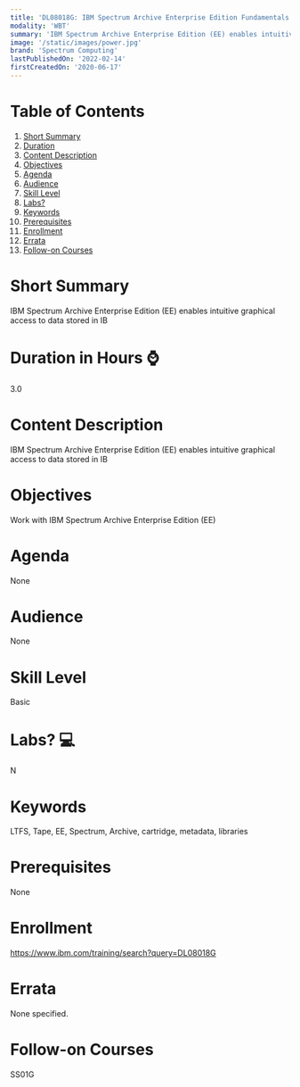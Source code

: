 ```yaml
---
title: 'DL08018G: IBM Spectrum Archive Enterprise Edition Fundamentals & Lab Access'
modality: 'WBT'
summary: 'IBM Spectrum Archive Enterprise Edition (EE) enables intuitive graphical access to data stored in IB'
image: '/static/images/power.jpg'
brand: 'Spectrum Computing'
lastPublishedOn: '2022-02-14'
firstCreatedOn: '2020-06-17'
---
```

# Table of Contents
1.  [Short Summary](#short-summary)
2.  [Duration](#duration-in-hours-)
3.  [Content Description](#content-description)
4.  [Objectives](#objectives)
5.  [Agenda](#agenda)
6.  [Audience](#audience)
7.  [Skill Level](#skill-level)
8.  [Labs?](#labs-)
9.  [Keywords](#keywords)
10. [Prerequisites](#prerequisites)
11. [Enrollment](#enrollment)
12. [Errata](#errata)
13. [Follow-on Courses](#follow-on-courses)

# Short Summary
IBM Spectrum Archive Enterprise Edition (EE) enables intuitive graphical access to data stored in IB

# Duration in Hours ⌚
3.0

# Content Description
IBM Spectrum Archive Enterprise Edition (EE) enables intuitive graphical access to data stored in IB

# Objectives
Work with IBM Spectrum Archive Enterprise Edition (EE)



# Agenda
None

# Audience
None

# Skill Level
Basic               

# Labs? 💻
N

# Keywords
LTFS, Tape, EE, Spectrum, Archive, cartridge, metadata, libraries

# Prerequisites
None

# Enrollment
https://www.ibm.com/training/search?query=DL08018G

# Errata
None specified.

# Follow-on Courses
SS01G

